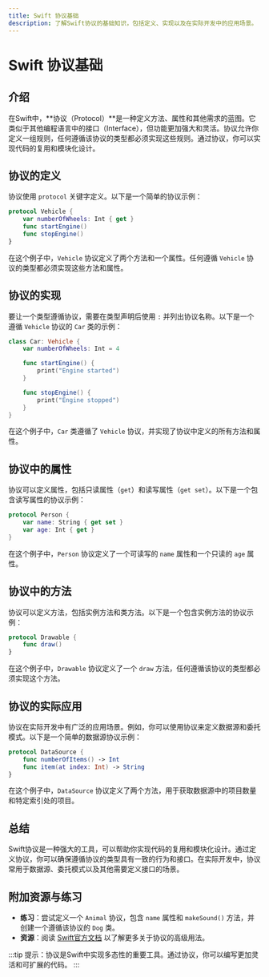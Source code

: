 ```yaml
---
title: Swift 协议基础
description: 了解Swift协议的基础知识，包括定义、实现以及在实际开发中的应用场景。
---
```


# Swift 协议基础

## 介绍

在Swift中，**协议（Protocol）**是一种定义方法、属性和其他需求的蓝图。它类似于其他编程语言中的接口（Interface），但功能更加强大和灵活。协议允许你定义一组规则，任何遵循该协议的类型都必须实现这些规则。通过协议，你可以实现代码的复用和模块化设计。

## 协议的定义

协议使用 `protocol` 关键字定义。以下是一个简单的协议示例：

```swift
protocol Vehicle {
    var numberOfWheels: Int { get }
    func startEngine()
    func stopEngine()
}
```

在这个例子中，`Vehicle` 协议定义了两个方法和一个属性。任何遵循 `Vehicle` 协议的类型都必须实现这些方法和属性。

## 协议的实现

要让一个类型遵循协议，需要在类型声明后使用 `:` 并列出协议名称。以下是一个遵循 `Vehicle` 协议的 `Car` 类的示例：

```swift
class Car: Vehicle {
    var numberOfWheels: Int = 4

    func startEngine() {
        print("Engine started")
    }

    func stopEngine() {
        print("Engine stopped")
    }
}
```

在这个例子中，`Car` 类遵循了 `Vehicle` 协议，并实现了协议中定义的所有方法和属性。

## 协议中的属性

协议可以定义属性，包括只读属性（`get`）和读写属性（`get set`）。以下是一个包含读写属性的协议示例：

```swift
protocol Person {
    var name: String { get set }
    var age: Int { get }
}
```

在这个例子中，`Person` 协议定义了一个可读写的 `name` 属性和一个只读的 `age` 属性。

## 协议中的方法

协议可以定义方法，包括实例方法和类方法。以下是一个包含实例方法的协议示例：

```swift
protocol Drawable {
    func draw()
}
```

在这个例子中，`Drawable` 协议定义了一个 `draw` 方法，任何遵循该协议的类型都必须实现这个方法。

## 协议的实际应用

协议在实际开发中有广泛的应用场景。例如，你可以使用协议来定义数据源和委托模式。以下是一个简单的数据源协议示例：

```swift
protocol DataSource {
    func numberOfItems() -> Int
    func item(at index: Int) -> String
}
```

在这个例子中，`DataSource` 协议定义了两个方法，用于获取数据源中的项目数量和特定索引处的项目。

## 总结

Swift协议是一种强大的工具，可以帮助你实现代码的复用和模块化设计。通过定义协议，你可以确保遵循协议的类型具有一致的行为和接口。在实际开发中，协议常用于数据源、委托模式以及其他需要定义接口的场景。

## 附加资源与练习

- **练习**：尝试定义一个 `Animal` 协议，包含 `name` 属性和 `makeSound()` 方法，并创建一个遵循该协议的 `Dog` 类。
- **资源**：阅读 [Swift官方文档](https://docs.swift.org/swift-book/LanguageGuide/Protocols.html) 以了解更多关于协议的高级用法。

:::tip
提示：协议是Swift中实现多态性的重要工具。通过协议，你可以编写更加灵活和可扩展的代码。
:::